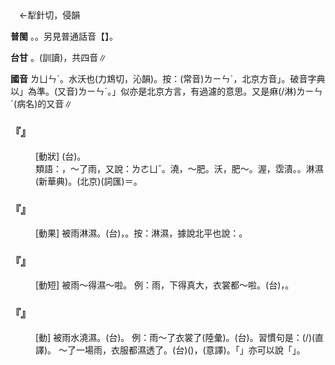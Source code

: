 
=={{ruby|淋|ㄌㄩㄣˊ}}==

　←犁針切，侵韻{{ruby|＝|ㄌㄧㄣˊ}}

'''普閩''' {{ruby|(文)|ㄌㄧㆬˊ}}。{{ruby|(白)|ㄌㆰˊ}}。另見普通話音【{{ruby|淋|ㄌㄧㄣˋ}}】。

'''台甘''' {{ruby|(文)|ㄌㄧㆬˊ}}。{{ruby|(語)|ㄌㆰˊ}}{{ruby|。|ㄘㆤ˪}}(訓讀){{ruby|。|ㄌㄧㆰˊ}}，{{ruby|淋|ㄌㄧㆰˊ}}{{ruby|漓|ㄌㄧˊ}}共四音∥

'''國音''' <rt>ㄌㄩㄣˊ</rt>{{ruby|＝|ㄌㄧㄣˊ}}。水沃也{{ruby|＝|ㄌㄧㄣˋ}}(力鴆切，沁韻)。按：(常音)<rt>ㄌㄧㄣˊ</rt>，北京方音{{ruby|「|ㄌㄩㄣˊ}}」。破音字典以{{ruby|「|ㄌㄩㄣˊ}}」為準。(又音)<rt>ㄌㄧㄣˊ</rt>。{{ruby|「|ㄌㄧㄣˋ}}」似亦是北京方言，有過濾的意思。又是痳(/淋)<rt>ㄌㄧㄣˊ</rt>(病名)的又音∥

    

==='''『{{ruby|淋|ㄌㄩㄣˊ}}{{ruby|溲|ㄙㄡ}}』'''===
: [動狀] (台){{ruby|小|ㄒㄧㄜˋ}}{{ruby|便|ㄅㄧㄢ˫}}{{ruby|滴|ㄉㄧㆷ}}{{ruby|咧|ㄌㆤㆷ}}{{ruby|滴|ㄉㄧㆷ}}{{ruby|咧|ㄌㆤㆷ}}{{ruby|<mark>&#xffa45;</mark>|ㆠㆤ˫}}{{ruby|/|ㆠㄨㆤ˫}}{{ruby|大|ㄉㄨㄚ˫}}{{ruby|幅|ㆠㄚㆶ}}。
:類語：{{ruby|淋|ㄌㄩㄣˊ}}，～了雨，又說：{{ruby|淋|ㄌㄧㄣˊ}}<rt>ㄌㄜ</rt><rt>ㄩˇ</rt>。澆，～肥。沃，肥～。渥，霑漬。{{ruby|浞|ㄓㄨㄛˊ}}。淋濕(新華典)。{{ruby|<mark>&#xf8ecf;</mark>|ㄓㄨㄛˊ}}(北京)(詞匯)＝{{ruby|浞|ㄓㄨㄛˊ}}。
:
:
    

==='''『{{ruby|淋|ㄌㄩㄣˊ}}{{ruby|濕|ㄕ}}』'''===
: [動果] 被雨淋濕。(台){{ruby|衫|ㄙㆩ}}，{{ruby|淋|ㄌㆰˊ}}{{ruby|<mark>&#xffcc6;</mark>|ㄉㆰˊ}}{{ruby|去|ㄎㄧ˪}}。按：淋濕，據說北平也說：{{ruby|淋|ㄌㄩㄣˋ }}{{ruby|濕|ㄕ}}。
    

==='''『{{ruby|淋|ㄌㄩㄣˊ}}{{ruby|透|ㄊㄡˋ}}』'''===
: [動短] 被雨～得濕～啦。 例：雨，下得真大，衣裳都～啦。(台){{ruby|雨|ㄏㆦ˫}}{{ruby|落|ㄌㄜㆷ ͘}}{{ruby|去|ㄎㄧ˪}}{{ruby|真|ㄐㄧㄣ}}{{ruby|大|ㄉㄨㄚ˫}}，{{ruby|連|ㄌㄧㆰˊ}}{{ruby|/|ㄌㄧㄢˊ}}{{ruby|衫|ㄙㆩ}}{{ruby|褲|ㄎㆦ˪}}{{ruby|攏|ㄌㆲˋ}}{{ruby|淋|ㄌㆰˊ}}{{ruby|透|ㄊㄠ˪}}{{ruby|→|ㄊㄤ˪}}{{ruby|過|ㄍㆤ˪}}{{ruby|/|ㄍㄨㆤ˪}}。
    

==='''『{{ruby|淋|ㄌㄩㄣˊ}}』'''===
: [動] 被雨水澆濕。(台){{ruby|付|ㄏㆦ˫}}{{ruby|雨|ㄏㆦ˫}}{{ruby|水|ㄗㄨㄧˋ}}{{ruby|渥|ㄚㆶ}}{{ruby|<mark>&#xffcc6;</mark>|ㄉㆰˊ}}{{ruby|去|ㄎㄧ˪}}。 例：雨～了衣裳了(陸彙)。(台){{ruby|雨|ㄏㆦ˫}}{{ruby|淋|ㄌㆰˊ}}{{ruby|著|ㄉㄧㄜㆷ ͘}}{{ruby|衫|ㄙㆩ}}{{ruby|褲|ㄎㆦ˪}}。習慣句是：{{ruby|衫|ㄙㆩ}}{{ruby|仔|ㄚ}}{{ruby|褲|ㄎㆦ˪}}{{ruby|淋|ㄌㆰˊ}}{{ruby|著|ㄉㄧㄜㆷ ͘}}{{ruby|雨|ㄏㆦ˫}}(/{{ruby|渥|ㄚㆶ}}{{ruby|著|ㄉㄧㄜㆷ ͘}}{{ruby|雨|ㄏㆦ˫}})(直譯)。 ～了一場雨，衣服都濕透了。(台){{ruby|淋|ㄌㆰˊ}}{{ruby|著|ㄉㄧㄜㆷ ͘}}({{ruby|一|ㄐㄧㆵ ͘}}{{ruby|陣|ㄗㄨㄣ˫}}){{ruby|雨|ㄏㆦ˫}}，{{ruby|衫|ㄙㆩ}}{{ruby|仔|ㄚ}}{{ruby|褲|ㄎㆦ˪}}{{ruby|攏|ㄌㆲˋ}}{{ruby|<mark>&#xffcc6;</mark>|ㄉㆰˊ}}{{ruby|透|ㄊㄠ˪}}{{ruby|透|ㄊㄠ˪}}(意譯)。「{{ruby|<mark>&#xffcc6;</mark>|ㄉㆰˊ}}{{ruby|透|ㄊㄠ˪}}{{ruby|透|ㄊㄠ˪}}」亦可以說「{{ruby|<mark>&#xffcc6;</mark>|ㄉㆰˊ}}{{ruby|到|ㄍㄚㆷ}}{{ruby|通|ㄊㄤ˪}}{{ruby|內|ㄌㄞ˫}}{{ruby|衫|ㄙㆩ}}」。
    
